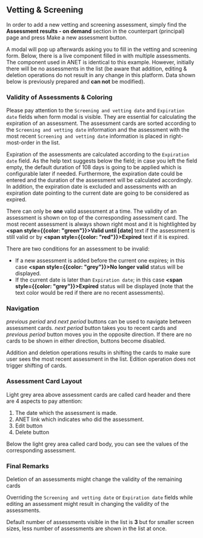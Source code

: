 
<Meta title="Anet User Stories" />

## Vetting & Screening

In order to add a new vetting and screening assessment, simply find the 
**Assessment results - on demand** section in the counterpart (principal)
page and press Make a new assessment button.

A modal will pop up afterwards asking you to fill in the vetting and screening
form. Below, there is a live component filled in with multiple assessments. The component used in ANET is identical to this example. However, initially there will be no assessments in the list (be aware that addition, editing & deletion operations do not result in any change in this platform. Data shown below is previously prepared and **can not** be modified).

<Story name="Vetting & Screening">
  <VettingAndScreening />
</Story>

### Validity of Assessments & Coloring

Please pay attention to the `Screening and vetting date` and `Expiration date` fields when form modal is visible. They are
essential for calculating the expiration of an assessment. The assessment cards are sorted according to the `Screening and vetting date` information and the assessment with the most recent `Screening and vetting date` information is placed in right-most-order in the list.

Expiration of the assessments are calculated according to the `Expiration date` field. As the help text suggests below the field; in case you left the field empty, the default duration of 108 days is going to be applied which is configurable later if needed. Furthermore, the expiration date could be entered and the duration of the assessment will be calculated accordingly. In addition, the expiration date is excluded and assessments with an expiration date pointing to the current date are going to be considered as expired.

There can only be **one** valid assessment at a time. The validity of an assessment is shown on top of the corresponding assessment card. The most recent assessment is always shown right most and it is hightlighted by **<span style={{color: "green"}}>Valid until [date]</span>** text if the assessment is still valid or by **<span style={{color: "red"}}>Expired</span>** text if it is expired.

There are two conditions for an assessment to be invalid:

- If a new assessment is added before the current one expires; in this case **<span style={{color: "grey"}}>No longer valid</span>** status will be displayed.
- If the current date is later than `Expiration date`; in this case **<span style={{color: "grey"}}>Expired</span>** status will be displayed (note that the text color would be red if there are no recent assessments).

### Navigation

_previous period_ and _next period_ buttons can be used to navigate between assessment cards. _next period_ button takes you to recent cards and _previous period_ button moves you in the opposite direction. If there are no cards to be shown in either direction, buttons become disabled.

Addition and deletion operations results in shifting the cards to make sure user sees the most recent assessment in the list. Edition operation does not trigger shifting of cards.

### Assessment Card Layout

Light grey area above assessment cards are called card header and there are 4 aspects to pay attention:

1. The date which the assessment is made.
2. ANET link which indicates who did the assessment.
3. Edit button
4. Delete button

Below the light grey area called card body, you can see the values of the corresponding assessment. 

### Final Remarks

Deletion of an assessments might change the validity of the remaining cards

Overriding the `Screening and vetting date` or `Expiration date` fields while editing an assessment might result in changing the validity of the assessments.

Default number of assessments visible in the list is **3** but for smaller screen sizes, less number of assessments are shown in the list at once.

